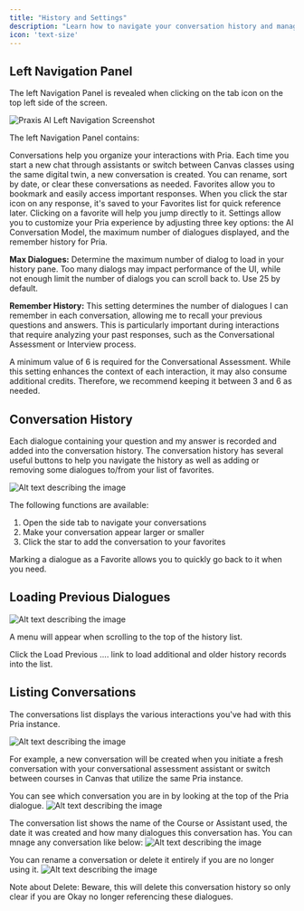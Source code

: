 ```yaml
---
title: "History and Settings"
description: "Learn how to navigate your conversation history and manage your interactions with Praxis AI."
icon: 'text-size'
---
```



## Left Navigation Panel

The left Navigation Panel is revealed when clicking on the tab icon on the top left side of the screen.

![Praxis AI Left Navigation Screenshot](/images/guides/interface/left-nav-open.gif)


The left Navigation Panel contains:

<AccordionGroup>
<Accordion title="Conversations" icon="message">
Conversations help you organize your interactions with Pria. Each time you start a new chat through assistants or switch between Canvas classes using the same digital twin, a new conversation is created. You can rename, sort by date, or clear these conversations as needed.

</Accordion>
<Accordion title="Favorites" icon="message">
Favorites allow you to bookmark and easily access important responses. When you click the star icon on any response, it's saved to your Favorites list for quick reference later. Clicking on a favorite will help you jump directly to it.

</Accordion>
<Accordion title="Settings" icon="message">
Settings allow you to customize your Pria experience by adjusting three key options: the AI Conversation Model, the maximum number of dialogues displayed, and the remember history for Pria.


**Max Dialogues:**	Determine the maximum number of dialog to load in your history pane. Too many dialogs may impact performance of the UI, while not enough limit the number of dialogs you can scroll back to. Use 25 by default.

**Remember History:**	This setting determines the number of dialogues I can remember in each conversation, allowing me to recall your previous questions and answers. This is particularly important during interactions that require analyzing your past responses, such as the Conversational Assessment or Interview process.

<Note>A minimum value of 6 is required for the Conversational Assessment. While this setting enhances the context of each interaction, it may also consume additional credits. Therefore, we recommend keeping it between 3 and 6 as needed.</Note>


</Accordion>
</AccordionGroup>






## Conversation History

Each dialogue containing your question and my answer is recorded and added into the conversation history. The conversation history has several useful buttons to help you navigate the history as well as adding or removing some dialogues to/from your list of favorites.

![Alt text describing the image](/images/guides/interface/conversation-history.webp)


The following functions are available:

1. Open the side tab to navigate your conversations
2. Make your conversation appear larger or smaller
3. Click the star to add the conversation to your favorites

Marking a dialogue as a Favorite allows you to quickly go back to it when you need.

## Loading Previous Dialogues

![Alt text describing the image](/images/guides/interface/load-prev-dialogues.webp)

A menu will appear when scrolling to the top of the history list.


Click the Load Previous …. link to load additional and older history records into the list.



## Listing Conversations

The conversations list displays the various interactions you've had with this Pria instance.

![Alt text describing the image](/images/guides/interface/conversation-listing.webp)

For example, a new conversation will be created when you initiate a fresh conversation with your conversational assessment assistant or switch between courses in Canvas that utilize the same Pria instance.

You can see which conversation you are in by looking at the top of the Pria dialogue.
![Alt text describing the image](/images/guides/interface/conversation-listing-dialog.webp)

The conversation list shows the name of the Course or Assistant used, the date it was created and how many dialogues this conversation has. You can mnage any conversation like below:
![Alt text describing the image](/images/guides/interface/conversation-edit.webp)

You can rename a conversation or delete it entirely if you are no longer using it.
![Alt text describing the image](/images/guides/interface/conversation-update.webp)

<Danger>Note about Delete: Beware, this will delete this conversation history so only clear if you are Okay no longer referencing these dialogues.</Danger>

